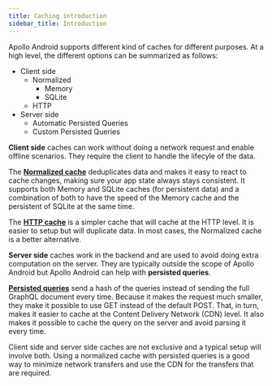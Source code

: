 ```yaml
---
title: Caching introduction
sidebar_title: Introduction
---
```


Apollo Android supports different kind of caches for different purposes. At a high level, the different options can be summarized as follows:

* Client side
  * Normalized
    * Memory
    * SQLite
  * HTTP
* Server side
  * Automatic Persisted Queries
  * Custom Persisted Queries

**Client side** caches can work without doing a network request and enable offline scenarios. They require the client to handle the lifecyle of the data.

The [**Normalized cache**](normalized-cache) deduplicates data and makes it easy to react to cache changes, making sure your app state always stays consistent. It supports both Memory and SQLite caches (for persistent data) and a combination of both to have the speed of the Memory cache and the persistent of SQLite at the same time.

The [**HTTP cache**](http-cache) is a simpler cache that will cache at the HTTP level. It is easier to setup but will duplicate data. In most cases, the Normalized cache is a better alternative.

**Server side** caches work in the backend and are used to avoid doing extra computation on the server. They are typically outside the scope of Apollo Android but Apollo Android can help with **persisted queries**.

[**Persisted queries**](persisted-queries) send a hash of the queries instead of sending the full GraphQL document every time. Because it makes the request much smaller, they make it possible to use GET instead of the default POST. That, in turn, makes it easier to cache at the Content Delivery Network (CDN) level. It also makes it possible to cache the query on the server and avoid parsing it every time.

Client side and server side caches are not exclusive and a typical setup will involve both. Using a normalized cache with persisted queries is a good way to minimize network transfers and use the CDN for the transfers that are required.